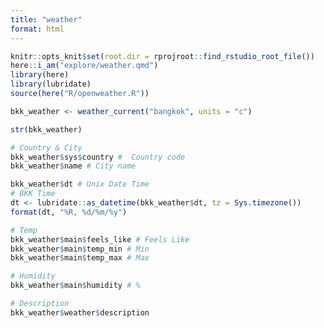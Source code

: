 ```yaml
---
title: "weather"
format: html
---
```


```r
knitr::opts_knit$set(root.dir = rprojroot::find_rstudio_root_file())
here::i_am("explore/weather.qmd")
library(here)
library(lubridate)
source(here("R/openweather.R"))
```

```r
bkk_weather <- weather_current("bangkok", units = "c")
```

```r
str(bkk_weather)
```

```r
# Country & City
bkk_weather$sys$country #  Country code
bkk_weather$name # City name

bkk_weather$dt # Unix Date Time
# BKK Time
dt <- lubridate::as_datetime(bkk_weather$dt, tz = Sys.timezone())
format(dt, "%R, %d/%m/%y")

# Temp
bkk_weather$main$feels_like # Feels Like
bkk_weather$main$temp_min # Min 
bkk_weather$main$temp_max # Max

# Humidity
bkk_weather$main$humidity # %

# Description
bkk_weather$weather$description
```
